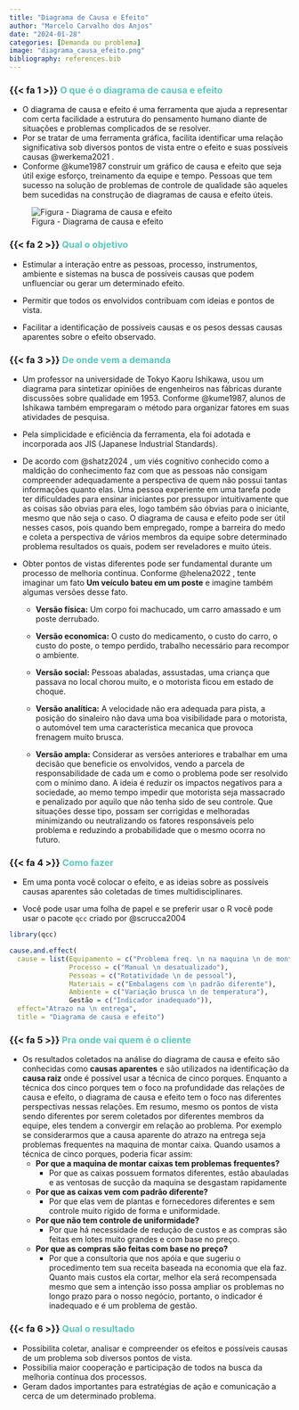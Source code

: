 ```yaml
---
title: "Diagrama de Causa e Efeito"
author: "Marcelo Carvalho dos Anjos"
date: "2024-01-28"
categories: [Demanda ou problema]
image: "diagrama_causa_efeito.png"
bibliography: references.bib
---
```


### {{< fa 1 >}} [**O que é o diagrama de causa e efeito**]{style="color: #5AC8BE ;"}

-   O diagrama de causa e efeito é uma ferramenta que ajuda a representar com certa facilidade a estrutura do pensamento humano diante de situações e problemas complicados de se resolver.
-   Por se tratar de uma ferramenta gráfica, facilita identificar uma relação significativa sob diversos pontos de vista entre o efeito e suas possíveis causas @werkema2021 .
-   Conforme @kume1987 construir um gráfico de causa e efeito que seja útil exige esforço, treinamento da equipe e tempo. Pessoas que tem sucesso na solução de problemas de controle de qualidade são aqueles bem sucedidas na construção de diagramas de causa e efeito úteis.

![Figura - Diagrama de causa e efeito](diagrama_causa_efeito.png)

### {{< fa 2 >}} [**Qual o objetivo**]{style="color: #5AC8BE ;"}

-   Estimular a interação entre as pessoas, processo, instrumentos, ambiente e sistemas na busca de possíveis causas que podem unfluenciar ou gerar um determinado efeito.

-   Permitir que todos os envolvidos contribuam com ideias e pontos de vista.

-   Facilitar a identificação de possíveis causas e os pesos dessas causas aparentes sobre o efeito observado.

### {{< fa 3 >}} [**De onde vem a demanda**]{style="color: #5AC8BE ;"}

-   Um professor na universidade de Tokyo Kaoru Ishikawa, usou um diagrama para sintetizar opiniões de engenheiros nas fábricas durante discussões sobre qualidade em 1953. Conforme @kume1987, alunos de Ishikawa também empregaram o método para organizar fatores em suas atividades de pesquisa.

-   Pela simplicidade e eficiência da ferramenta, ela foi adotada e incorporada aos JIS (Japanese Industrial Standards).

-   De acordo com @shatz2024 , um viés cognitivo conhecido como a maldição do conhecimento faz com que as pessoas não consigam compreender adequadamente a perspectiva de quem não possui tantas informações quanto elas. Uma pessoa experiente em uma tarefa pode ter dificuldades para ensinar iniciantes por pressupor intuitivamente que as coisas são obvias para eles, logo também são óbvias para o iniciante, mesmo que não seja o caso. O diagrama de causa e efeito pode ser útil nesses casos, pois quando bem empregado, rompe a barreira do medo e coleta a perspectiva de vários membros da equipe sobre determinado problema resultados os quais, podem ser reveladores e muito úteis.

-   Obter pontos de vistas diferentes pode ser fundamental durante um processo de melhoria contínua. Conforme @helena2022 , tente imaginar um fato **Um veículo bateu em um poste** e imagine também algumas versões desse fato.

    -   **Versão física:** Um corpo foi machucado, um carro amassado e um poste derrubado.

    -   **Versão economica:** O custo do medicamento, o custo do carro, o custo do poste, o tempo perdido, trabalho necessário para recompor o ambiente.

    -   **Versão social:** Pessoas abaladas, assustadas, uma criança que passava no local chorou muito, e o motorista ficou em estado de choque.

    -   **Versão analítica:** A velocidade não era adequada para pista, a posição do sinaleiro não dava uma boa visibilidade para o motorista, o automóvel tem uma característica mecanica que provoca frenagem muito brusca.

    -   **Versão ampla:** Considerar as versões anteriores e trabalhar em uma decisão que beneficie os envolvidos, vendo a parcela de responsabilidade de cada um e como o problema pode ser resolvido com o mínimo dano. A ideia é reduzir os impactos negativos para a sociedade, ao memo tempo impedir que motorista seja massacrado e penalizado por aquilo que não tenha sido de seu controle. Que situações desse tipo, possam ser corrigidas e melhoradas minimizando ou neutralizando os fatores responsáveis pelo problema e reduzindo a probabilidade que o mesmo ocorra no futuro.

### {{< fa 4 >}} [**Como fazer**]{style="color: #5AC8BE ;"}

-   Em uma ponta você colocar o efeito, e as ideias sobre as possíveis causas aparentes são coletadas de times multidisciplinares.

-   Você pode usar uma folha de papel e se preferir usar o R você pode usar o pacote `qcc` criado por @scrucca2004

```r

library(qcc)

cause.and.effect(
  cause = list(Equipamento = c("Problema freq. \n na maquina \n de montar caixas"),
               Processo = c("Manual \n desatualizado"),
               Pessoas = c("Rotatividade \n de pessoal"),
               Materiais = c("Embalagens com \n padrão diferente"),
               Ambiente = c("Variação brusca \n de temperatura"),
               Gestão = c("Indicador inadequado")),
  effect="Atrazo na \n entrega",
  title = "Diagrama de causa e efeito")


```

### {{< fa 5 >}} [**Pra onde vai quem é o cliente**]{style="color: #5AC8BE ;"}

-   Os resultados coletados na análise do diagrama de causa e efeito são conhecidas como **causas aparentes** e são utilizados na identificação da **causa raiz** onde é possível usar a técnica de cinco porques. Enquanto a técnica dos cinco porques tem o foco na profundidade das relações de causa e efeito, o diagrama de causa e efeito tem o foco nas diferentes perspectivas nessas relações. Em resumo, mesmo os pontos de vista sendo diferentes por serem coletados por diferentes membros da equipe, eles tendem a convergir em relação ao problema. Por exemplo se considerarmos que a causa aparente do atrazo na entrega seja problemas frequentes na maquina de montar caixa. Quando usamos a técnica de cinco porques, poderia ficar assim:
    -   **Por que a maquina de montar caixas tem problemas frequentes?**
        -   Por que as caixas possuem formatos diferentes, estão abauladas e as ventosas de sucção da maquina se desgastam rapidamente
    -   **Por que as caixas vem com padrão diferente?**
        -   Por que elas vem de plantas e fornecedores diferentes e sem controle muito rígido de forma e uniformidade.
    -   **Por que não tem controle de uniformidade?**
        -   Por que há necessidade de redução de custos e as compras são feitas em lotes muito grandes e com base no preço.
    -   **Por que as compras são feitas com base no preço?**
        -   Por que a consultoria que nos apóia e que sugeriu o procedimento tem sua receita baseada na economia que ela faz. Quanto mais custos ela cortar, melhor ela será recompensada mesmo que sem a intenção isso possa ampliar os problemas no longo prazo para o nosso negócio, portanto, o indicador é inadequado e é um problema de gestão.

### {{< fa 6 >}} [**Qual o resultado**]{style="color: #5AC8BE ;"}

-   Possibilita coletar, analisar e compreender os efeitos e possíveis causas de um problema sob diversos pontos de vista.
-   Possibilia maior cooperação e participação de todos na busca da melhoria contínua dos processos.
-   Geram dados importantes para estratégias de ação e comunicação a cerca de um determinado problema.
